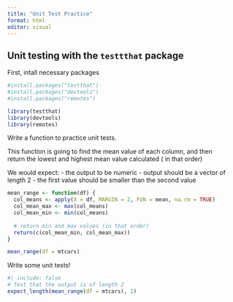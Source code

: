 ```yaml
---
title: "Unit Test Practice"
format: html
editor: visual
---
```


## Unit testing with the `testtthat` package

First, intall necessary packages
```r
#install.packages("testthat")
#install.packages("devtools")
#install.packages("remotes")

library(testthat)
library(devtools)
library(remotes)
```
Write a function to practice unit tests.

This function is going to find the mean value of each column, and then return the lowest and highest mean value calculated ( in that order)

We would expect:
- the output to be numeric
- output should be a vector of length 2
- the first value should be smaller than the second value
```r
mean_range <- function(df) {
  col_means <- apply(X = df, MARGIN = 2, FUN = mean, na.rm = TRUE)
  col_mean_max <- max(col_means)
  col_mean_min <- min(col_means)
  
  # return min and max values (in that order)
  return(c(col_mean_min, col_mean_max))
}

mean_range(df = mtcars)
```
Write some unit tests!
```r
#| include: false
# Test that the output is of length 2
expect_length(mean_range(df = mtcars), 2)
```

